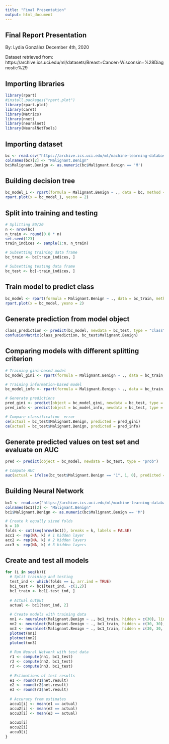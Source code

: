 ```yaml
---
title: "Final Presentation"
output: html_document
---
```


## Final Report Presentation

By: Lydia González
December 4th, 2020

Dataset retrieved from: https://archive.ics.uci.edu/ml/datasets/Breast+Cancer+Wisconsin+%28Diagnostic%29

## Importing libraries
```r
library(rpart)
#install.packages("rpart.plot")
library(rpart.plot)
library(caret)
library(Metrics)
library(nnet)
library(neuralnet)
library(NeuralNetTools)
```

## Importing dataset
```r
bc <- read.csv("https://archive.ics.uci.edu/ml/machine-learning-databases/breast-cancer-wisconsin/wdbc.data", header = TRUE, sep = ",")
colnames(bc)[2] <- "Malignant.Benign"
bc$Malignant.Benign <- as.numeric(bc$Malignant.Benign == 'M')
```

## Building decision tree
```r
bc_model_1 <- rpart(formula = Malignant.Benign ~ ., data = bc, method = "class")
rpart.plot(x = bc_model_1, yesno = 2)
```

## Split into training and testing
```r
# Splitting 80/20
n <- nrow(bc)
n_train <- round(0.8 * n)
set.seed(123)
train_indices <- sample(1:n, n_train)

# Subsetting training data frame
bc_train <- bc[train_indices, ]

# Subsetting testing data frame
bc_test <- bc[-train_indices, ]
```

## Train model to predict class
```r
bc_model <- rpart(formula = Malignant.Benign ~ ., data = bc_train, method = "class")
rpart.plot(x = bc_model, yesno = 2)
```

## Generate prediction from model object
```r
class_prediction <- predict(bc_model, newdata = bc_test, type = "class")
confusionMatrix(class_prediction, bc_test$Malignant.Benign)
```

## Comparing models with different splitting criterion
```r
# Training gini-based model
bc_model_gini <- rpart(formula = Malignant.Benign ~ ., data = bc_train, method = "class", parms = list(split = "gini"))

# Training information-based model 
bc_model_info <- rpart(formula = Malignant.Benign ~ ., data = bc_train, method = "class", parms = list(split = "information"))

# Generate predictions
pred_gini <- predict(object = bc_model_gini, newdata = bc_test, type = "class")
pred_info <- predict(object = bc_model_info, newdata = bc_test, type = "class")

# Compare classification  error
ce(actual = bc_test$Malignant.Benign, predicted = pred_gini)
ce(actual = bc_test$Malignant.Benign, predicted = pred_info)
```

## Generate predicted values on test set and evaluate on AUC
```r
pred <- predict(object = bc_model, newdata = bc_test, type = "prob")

# Compute AUC
auc(actual = ifelse(bc_test$Malignant.Benign == "1", 1, 0), predicted = pred[, "1"])
```

## Building Neural Network
```r
bc1 <- read.csv("https://archive.ics.uci.edu/ml/machine-learning-databases/breast-cancer-wisconsin/wdbc.data", header = TRUE, sep = ",")
colnames(bc1)[2] <- "Malignant.Benign"
bc1$Malignant.Benign <- as.numeric(bc$Malignant.Benign == 'M')

# Create k equally sized folds
k = 10
folds <- cut(seq(nrow(bc1)), breaks = k, labels = FALSE)
acc1 <- rep(NA, k) # 1 hidden layer
acc2 <- rep(NA, k) # 2 hidden layers
acc3 <- rep(NA, k) # 3 hidden layers
```

## Create and test all models
```r
for (i in seq(k)){
  # Split training and testing
  test_ind <- which(folds == i, arr.ind = TRUE)
  bc1_test <- bc1[test_ind, -c(1,2)]
  bc1_train <- bc1[-test_ind, ]
  
  # Actual output
  actual <- bc1[test_ind, 2]
  
  # Create models with training data
  nn1 <- neuralnet(Malignant.Benign ~ ., bc1_train, hidden = c(30), linear.output = FALSE, 0.000001)
  nn2 <- neuralnet(Malignant.Benign ~ ., bc1_train, hidden = c(30, 30), linear.output = FALSE, 0.000001)
  nn3 <- neuralnet(Malignant.Benign ~ ., bc1_train, hidden = c(30, 30, 30), linear.output = FALSE, 0.000001)
  plotnet(nn1)
  plotnet(nn2)
  plotnet(nn3)
  
  # Run Neural Network with test data
  r1 <- compute(nn1, bc1_test)
  r2 <- compute(nn2, bc1_test)
  r3 <- compute(nn3, bc1_test)
  
  # Estimations of test results
  e1 <- round(r1$net.result)
  e2 <- round(r2$net.result)
  e3 <- round(r3$net.result)
  
  # Accuracy from estimates
  accu1[i] <- mean(e1 == actual)
  accu2[i] <- mean(e2 == actual)
  accu3[i] <- mean(e3 == actual)
  
  accu1[i]
  accu2[i]
  accu3[i]
}
```

